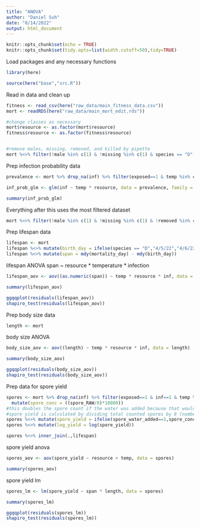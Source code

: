 ```yaml
---
title: "ANOVA"
author: "Daniel Suh"
date: "8/14/2022"
output: html_document
---
```


```r
knitr::opts_chunk$set(echo = TRUE)
knitr::opts_chunk$set(tidy.opts=list(width.cutoff=50),tidy=TRUE)
```

Load packages and any necessary functions
```r
library(here)

source(here("base","src.R"))
```

Read in data and clean up
```r
fitness <- read_csv(here("raw_data/main_fitness_data.csv"))
mort <- readRDS(here("raw_data/main_mort_edit.rds"))

#change classes as necessary
mort$resource <- as.factor(mort$resource)
fitness$resource <- as.factor(fitness$resource)


#remove males, missing, removed, and killed by pipette
mort %<>% filter(!male %in% c(1) & !missing %in% c(1) & species == "D")
```

Prep infection probability data
```r
prevalence <- mort %>% drop_na(inf) %>% filter(exposed==1 & temp %in% const_temp) #remove observations with NA for infection status
```

```r
inf_prob_glm <- glm(inf ~ temp * resource, data = prevalence, family = binomial)

summary(inf_prob_glm)
```

Everything after this uses the most filtered dataset
```r
mort %<>% filter(!male %in% c(1) & !missing %in% c(1) & !removed %in% c(1) & !KBP %in% c(1) & temp %in% const_temp & species == "D")
```


Prep lifespan data
```r
lifespan <- mort
lifespan %<>% mutate(birth_day = ifelse(species == "D","4/5/22","4/6/22"))
lifespan %<>% mutate(span = mdy(mortality_day) - mdy(birth_day))
```

lifespan ANOVA
span ~ resource * temperature * infection
```r
lifespan_aov <- aov((as.numeric(span)) ~ temp * resource * inf, data = lifespan)

summary(lifespan_aov)

ggqqplot(residuals(lifespan_aov))
shapiro_test(residuals(lifespan_aov))
```

Prep body size data
```r
length <- mort
```

body size ANOVA
```r
body_size_aov <- aov((length) ~ temp * resource * inf, data = length)

summary(body_size_aov)

ggqqplot(residuals(body_size_aov))
shapiro_test(residuals(body_size_aov))
```

Prep data for spore yield
```r
spores <- mort %>% drop_na(inf) %>% filter(exposed==1 & inf==1 & temp %in% const_temp & species == "D") %>%
  mutate(spore_conc = ((spore_RAW/8)*10000))
#this doubles the spore count if the water was added because that would make it twice as dilute
#spore yield is calculated by dividing total counted spores by 8 (number of cells used in hemocytomer) and then multiplying by 10000 to get spores/mL
spores %<>% mutate(spore_yield = ifelse(spore_water_added==1,spore_conc*0.5,spore_conc*0.25))
spores %<>% mutate(log_yield = log(spore_yield))

spores %<>% inner_join(.,lifespan)
```

spore yield anova
```r
spores_aov <- aov(spore_yield ~ resource + temp, data = spores)

summary(spores_aov)
```

spore yield lm
```r
spores_lm <- lm(spore_yield ~ span * length, data = spores)

summary(spores_lm)

ggqqplot(residuals(spores_lm))
shapiro_test(residuals(spores_lm))
```

